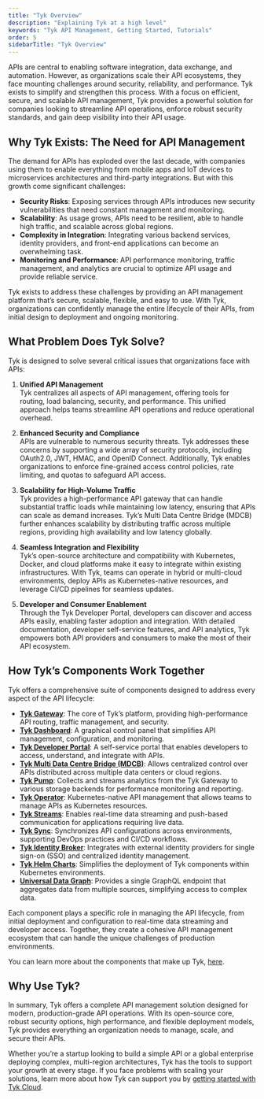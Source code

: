 ```yaml
---
title: "Tyk Overview"
description: "Explaining Tyk at a high level"
keywords: "Tyk API Management, Getting Started, Tutorials"
order: 5
sidebarTitle: "Tyk Overview"
---
```


APIs are central to enabling software integration, data exchange, and automation. However, as organizations scale their API ecosystems, they face mounting challenges around security, reliability, and performance. Tyk exists to simplify and strengthen this process. With a focus on efficient, secure, and scalable API management, Tyk provides a powerful solution for companies looking to streamline API operations, enforce robust security standards, and gain deep visibility into their API usage.

## Why Tyk Exists: The Need for API Management
The demand for APIs has exploded over the last decade, with companies using them to enable everything from mobile apps and IoT devices to microservices architectures and third-party integrations. But with this growth come significant challenges:

- **Security Risks**: Exposing services through APIs introduces new security vulnerabilities that need constant management and monitoring.
- **Scalability**: As usage grows, APIs need to be resilient, able to handle high traffic, and scalable across global regions.
- **Complexity in Integration**: Integrating various backend services, identity providers, and front-end applications can become an overwhelming task.
- **Monitoring and Performance**: API performance monitoring, traffic management, and analytics are crucial to optimize API usage and provide reliable service.

Tyk exists to address these challenges by providing an API management platform that’s secure, scalable, flexible, and easy to use. With Tyk, organizations can confidently manage the entire lifecycle of their APIs, from initial design to deployment and ongoing monitoring.

## What Problem Does Tyk Solve?

Tyk is designed to solve several critical issues that organizations face with APIs:

1. **Unified API Management**  
   Tyk centralizes all aspects of API management, offering tools for routing, load balancing, security, and performance. This unified approach helps teams streamline API operations and reduce operational overhead.

2. **Enhanced Security and Compliance**  
   APIs are vulnerable to numerous security threats. Tyk addresses these concerns by supporting a wide array of security protocols, including OAuth2.0, JWT, HMAC, and OpenID Connect. Additionally, Tyk enables organizations to enforce fine-grained access control policies, rate limiting, and quotas to safeguard API access.

3. **Scalability for High-Volume Traffic**  
   Tyk provides a high-performance API gateway that can handle substantial traffic loads while maintaining low latency, ensuring that APIs can scale as demand increases. Tyk’s Multi Data Centre Bridge (MDCB) further enhances scalability by distributing traffic across multiple regions, providing high availability and low latency globally.

4. **Seamless Integration and Flexibility**  
   Tyk’s open-source architecture and compatibility with Kubernetes, Docker, and cloud platforms make it easy to integrate within existing infrastructures. With Tyk, teams can operate in hybrid or multi-cloud environments, deploy APIs as Kubernetes-native resources, and leverage CI/CD pipelines for seamless updates.

5. **Developer and Consumer Enablement**  
   Through the Tyk Developer Portal, developers can discover and access APIs easily, enabling faster adoption and integration. With detailed documentation, developer self-service features, and API analytics, Tyk empowers both API providers and consumers to make the most of their API ecosystem.

## How Tyk’s Components Work Together

Tyk offers a comprehensive suite of components designed to address every aspect of the API lifecycle:

- **[Tyk Gateway](/5.8/tyk-oss-gateway)**: The core of Tyk’s platform, providing high-performance API routing, traffic management, and security.
- **[Tyk Dashboard](/5.8/tyk-dashboard)**: A graphical control panel that simplifies API management, configuration, and monitoring.
- **[Tyk Developer Portal](/5.8/tyk-developer-portal)**: A self-service portal that enables developers to access, understand, and integrate with APIs.
- **[Tyk Multi Data Centre Bridge (MDCB)](/5.8/tyk-multi-data-centre)**: Allows centralized control over APIs distributed across multiple data centers or cloud regions.
- **[Tyk Pump](/5.8/tyk-pump)**: Collects and streams analytics from the Tyk Gateway to various storage backends for performance monitoring and reporting.
- **[Tyk Operator](/5.8/api-management/automations/operator#what-is-tyk-operator)**: Kubernetes-native API management that allows teams to manage APIs as Kubernetes resources.
- **[Tyk Streams](/5.8/api-management/event-driven-apis#)**: Enables real-time data streaming and push-based communication for applications requiring live data.
- **[Tyk Sync](/5.8/api-management/automations/sync)**: Synchronizes API configurations across environments, supporting DevOps practices and CI/CD workflows.
- **[Tyk Identity Broker](/5.8/api-management/external-service-integration#what-is-tyk-identity-broker-tib)**: Integrates with external identity providers for single sign-on (SSO) and centralized identity management.
- **[Tyk Helm Charts](/5.8/product-stack/tyk-charts/overview)**: Simplifies the deployment of Tyk components within Kubernetes environments.
- **[Universal Data Graph](/5.8/api-management/data-graph#overview)**: Provides a single GraphQL endpoint that aggregates data from multiple sources, simplifying access to complex data.

Each component plays a specific role in managing the API lifecycle, from initial deployment and configuration to real-time data streaming and developer access. Together, they create a cohesive API management ecosystem that can handle the unique challenges of production environments.

You can learn more about the components that make up Tyk, [here](/5.8/tyk-components).

## Why Use Tyk?

In summary, Tyk offers a complete API management solution designed for modern, production-grade API operations. With its open-source core, robust security options, high performance, and flexible deployment models, Tyk provides everything an organization needs to manage, scale, and secure their APIs. 

Whether you’re a startup looking to build a simple API or a global enterprise deploying complex, multi-region architectures, Tyk has the tools to support your growth at every stage. If you face problems with scaling your solutions, learn more about how Tyk can support you by [getting started with Tyk Cloud](/5.8/getting-started/create-account).

